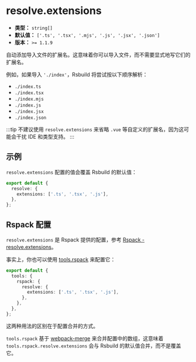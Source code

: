 # resolve.extensions

- **类型：** `string[]`
- **默认值：** `['.ts', '.tsx', '.mjs', '.js', '.jsx', '.json']`
- **版本：** `>= 1.1.9`

自动添加导入文件的扩展名。这意味着你可以导入文件，而不需要显式地写它们的扩展名。

例如，如果导入 `'./index'`，Rsbuild 将尝试按以下顺序解析：

- `./index.ts`
- `./index.tsx`
- `./index.mjs`
- `./index.js`
- `./index.jsx`
- `./index.json`

:::tip
不建议使用 `resolve.extensions` 来省略 `.vue` 等自定义的扩展名，因为这可能会干扰 IDE 和类型支持。
:::

## 示例

`resolve.extensions` 配置的值会覆盖 Rsbuild 的默认值：

```ts title="rsbuild.config.ts"
export default {
  resolve: {
    extensions: ['.ts', '.tsx', '.js'],
  },
};
```

## Rspack 配置

`resolve.extensions` 是 Rspack 提供的配置，参考 [Rspack - resolve.extensions](https://rspack.dev/zh/config/resolve#resolveextensions)。

事实上，你也可以使用 [tools.rspack](/config/tools/rspack) 来配置它：

```ts title="rsbuild.config.ts"
export default {
  tools: {
    rspack: {
      resolve: {
        extensions: ['.ts', '.tsx', '.js'],
      },
    },
  },
};
```

这两种用法的区别在于配置合并的方式。

`tools.rspack` 基于 [webpack-merge](https://github.com/survivejs/webpack-merge) 来合并配置中的数组，这意味着 `tools.rspack.resolve.extensions` 会与 Rsbuild 的默认值合并，而不是覆盖它。
